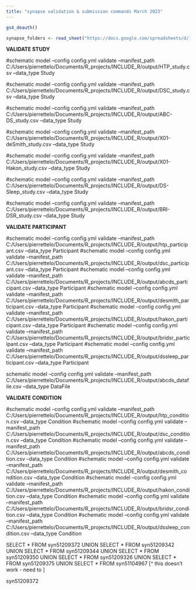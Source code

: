 ```yaml
---
title: "synapse validation & submission commands March 2023"
---
```


```r
gs4_deauth()

synapse_folders <- read_sheet("https://docs.google.com/spreadsheets/d/1wNtmceBQwZu71gmQ1Z48yqNdV0zNu9WfZJ5IAhoRnMw/edit#gid=871534835", sheet = "synapse_2023-03", skip = 1, n_max = 5)
```

**VALIDATE STUDY**

#schematic model --config config.yml validate --manifest_path C:/Users/pierrettelo/Documents/R_projects/INCLUDE_R/output/HTP_study.csv --data_type Study

#schematic model --config config.yml validate --manifest_path C:/Users/pierrettelo/Documents/R_projects/INCLUDE_R/output/DSC_study.csv --data_type Study

#schematic model --config config.yml validate --manifest_path C:/Users/pierrettelo/Documents/R_projects/INCLUDE_R/output/ABC-DS_study.csv --data_type Study

#schematic model --config config.yml validate --manifest_path C:/Users/pierrettelo/Documents/R_projects/INCLUDE_R/output/X01-deSmith_study.csv --data_type Study

#schematic model --config config.yml validate --manifest_path C:/Users/pierrettelo/Documents/R_projects/INCLUDE_R/output/X01-Hakon_study.csv --data_type Study

#schematic model --config config.yml validate --manifest_path C:/Users/pierrettelo/Documents/R_projects/INCLUDE_R/output/DS-Sleep_study.csv --data_type Study

#schematic model --config config.yml validate --manifest_path C:/Users/pierrettelo/Documents/R_projects/INCLUDE_R/output/BRI-DSR_study.csv --data_type Study



**VALIDATE PARTICIPANT**

#schematic model --config config.yml validate --manifest_path C:/Users/pierrettelo/Documents/R_projects/INCLUDE_R/output/htp_participant.csv --data_type Participant
#schematic model --config config.yml validate --manifest_path C:/Users/pierrettelo/Documents/R_projects/INCLUDE_R/output/dsc_participant.csv --data_type Participant
#schematic model --config config.yml validate --manifest_path C:/Users/pierrettelo/Documents/R_projects/INCLUDE_R/output/abcds_participant.csv --data_type Participant
#schematic model --config config.yml validate --manifest_path C:/Users/pierrettelo/Documents/R_projects/INCLUDE_R/output/desmith_participant.csv --data_type Participant
#schematic model --config config.yml validate --manifest_path C:/Users/pierrettelo/Documents/R_projects/INCLUDE_R/output/hakon_participant.csv --data_type Participant
#schematic model --config config.yml validate --manifest_path C:/Users/pierrettelo/Documents/R_projects/INCLUDE_R/output/bridsr_participant.csv --data_type Participant
#schematic model --config config.yml validate --manifest_path C:/Users/pierrettelo/Documents/R_projects/INCLUDE_R/output/dssleep_participant.csv --data_type Participant


schematic model --config config.yml validate --manifest_path C:/Users/pierrettelo/Documents/R_projects/INCLUDE_R/output/abcds_datafile.csv --data_type DataFile


**VALIDATE CONDITION**

#schematic model --config config.yml validate --manifest_path C:/Users/pierrettelo/Documents/R_projects/INCLUDE_R/output/htp_condition.csv --data_type Condition
#schematic model --config config.yml validate --manifest_path C:/Users/pierrettelo/Documents/R_projects/INCLUDE_R/output/dsc_condition.csv --data_type Condition
#schematic model --config config.yml validate --manifest_path C:/Users/pierrettelo/Documents/R_projects/INCLUDE_R/output/abcds_condition.csv --data_type Condition
#schematic model --config config.yml validate --manifest_path C:/Users/pierrettelo/Documents/R_projects/INCLUDE_R/output/desmith_condition.csv --data_type Condition
#schematic model --config config.yml validate --manifest_path C:/Users/pierrettelo/Documents/R_projects/INCLUDE_R/output/hakon_condition.csv --data_type Condition
#schematic model --config config.yml validate --manifest_path C:/Users/pierrettelo/Documents/R_projects/INCLUDE_R/output/bridsr_condition.csv --data_type Condition
#schematic model --config config.yml validate --manifest_path C:/Users/pierrettelo/Documents/R_projects/INCLUDE_R/output/dssleep_condition.csv --data_type Condition


<!-- **SUBMIT STUDY** -->

<!-- #schematic model --config config.yml submit --manifest_path C:/Users/pierrettelo/Documents/R_projects/INCLUDE_R/output/HTP_study.csv --dataset_id syn51198957 --manifest_record_type table --use_display_label -->

<!-- #schematic model --config config.yml submit --manifest_path C:/Users/pierrettelo/Documents/R_projects/INCLUDE_R/output/DSC_study.csv --dataset_id syn51198971 --manifest_record_type table --use_display_label -->

<!-- #schematic model --config config.yml submit --manifest_path C:/Users/pierrettelo/Documents/R_projects/INCLUDE_R/output/ABC-DS_study.csv --dataset_id syn51198996 --manifest_record_type table --use_display_label -->

<!-- #schematic model --config config.yml submit --manifest_path C:/Users/pierrettelo/Documents/R_projects/INCLUDE_R/output/X01-deSmith_study.csv --dataset_id syn51198976 --manifest_record_type table --use_display_label -->

<!-- #schematic model --config config.yml submit --manifest_path C:/Users/pierrettelo/Documents/R_projects/INCLUDE_R/output/X01-Hakon_study.csv --dataset_id syn51198981 --manifest_record_type table --use_display_label -->

<!-- #schematic model --config config.yml submit --manifest_path C:/Users/pierrettelo/Documents/R_projects/INCLUDE_R/output/DS-Sleep_study.csv --dataset_id syn51198986 --manifest_record_type table --use_display_label -->

<!-- #schematic model --config config.yml submit --manifest_path C:/Users/pierrettelo/Documents/R_projects/INCLUDE_R/output/BRI-DSR_study.csv --dataset_id syn51198991 --manifest_record_type table --use_display_label -->

SELECT * FROM syn51209372
UNION SELECT * FROM syn51209342
UNION SELECT * FROM syn51209344
UNION SELECT * FROM syn51209350
UNION	SELECT * FROM syn51209326
UNION	SELECT * FROM syn51209375
UNION	SELECT * FROM syn51104967
[^ this doesn't work - need to ]


syn51209372










